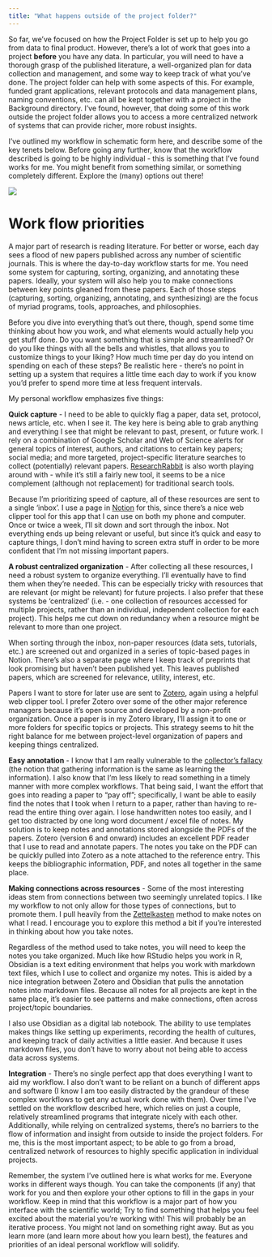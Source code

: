 ```yaml
---
title: "What happens outside of the project folder?"
---
```


So far, we've focused on how the Project Folder is set up to help you go from data to final product. However, there's a lot of work that goes into a project **before** you have any data. In particular, you will need to have a thorough grasp of the published literature, a well-organized plan for data collection and management, and some way to keep track of what you've done. The project folder can help with some aspects of this. For example, funded grant applications, relevant protocols and data management plans, naming conventions, etc. can all be kept together with a project in the Background directory. I've found, however, that doing some of this work outside the project folder allows you to access a more centralized network of systems that can provide richer, more robust insights.

I've outlined my workflow in schematic form here, and describe some of the key tenets below. Before going any further, know that the workflow described is going to be highly individual - this is something that I've found works for me. You might benefit from something similar, or something completely different. Explore the (many) options out there!

![](Figures/other_workflow_elements.jpg)

# Work flow priorities

A major part of research is reading literature. For better or worse, each day sees a flood of new papers published across any number of scientific journals. This is where the day-to-day workflow starts for me. You need some system for capturing, sorting, organizing, and annotating these papers. Ideally, your system will also help you to make connections between key points gleaned from these papers. Each of those steps (capturing, sorting, organizing, annotating, and synthesizing) are the focus of myriad programs, tools, approaches, and philosophies.

Before you dive into everything that's out there, though, spend some time thinking about how you work, and what elements would actually help you get stuff done. Do you want something that is simple and streamlined? Or do you like things with all the bells and whistles, that allows you to customize things to your liking? How much time per day do you intend on spending on each of these steps? Be realistic here - there's no point in setting up a system that requires a little time each day to work if you know you'd prefer to spend more time at less frequent intervals.

My personal workflow emphasizes five things:

**Quick capture** - I need to be able to quickly flag a paper, data set, protocol, news article, etc. when I see it. The key here is being able to grab anything and everything I see that might be relevant to past, present, or future work. I rely on a combination of Google Scholar and Web of Science alerts for general topics of interest, authors, and citations to certain key papers; social media; and more targeted, project-specific literature searches to collect (potentially) relevant papers. [ResearchRabbit](https://www.researchrabbit.ai) is also worth playing around with - while it's still a fairly new tool, it seems to be a nice complement (although not replacement) for traditional search tools.

Because I'm prioritizing speed of capture, all of these resources are sent to a single 'inbox'. I use a page in [Notion](https://www.notion.so/desktop) for this, since there's a nice web clipper tool for this app that I can use on both my phone and computer. Once or twice a week, I'll sit down and sort through the inbox. Not everything ends up being relevant or useful, but since it's quick and easy to capture things, I don't mind having to screen extra stuff in order to be more confident that I'm not missing important papers.

**A robust centralized organization** - After collecting all these resources, I need a robust system to organize everything. I'll eventually have to find them when they're needed. This can be especially tricky with resources that are relevant (or might be relevant) for future projects. I also prefer that these systems be 'centralized' (i.e. - one collection of resources accessed for multiple projects, rather than an individual, independent collection for each project). This helps me cut down on redundancy when a resource might be relevant to more than one project.

When sorting through the inbox, non-paper resources (data sets, tutorials, etc.) are screened out and organized in a series of topic-based pages in Notion. There's also a separate page where I keep track of preprints that look promising but haven't been published yet. This leaves published papers, which are screened for relevance, utility, interest, etc.

Papers I want to store for later use are sent to [Zotero](https://www.zotero.org), again using a helpful web clipper tool. I prefer Zotero over some of the other major reference managers because it's open source and developed by a non-profit organization. Once a paper is in my Zotero library, I'll assign it to one or more folders for specific topics or projects. This strategy seems to hit the right balance for me between project-level organization of papers and keeping things centralized.

**Easy annotation** - I know that I am really vulnerable to the [collector's fallacy](https://zettelkasten.de/posts/collectors-fallacy/) (the notion that gathering information is the same as learning the information). I also know that I'm less likely to read something in a timely manner with more complex workflows. That being said, I want the effort that goes into reading a paper to "pay off"; specifically, I want be able to easily find the notes that I took when I return to a paper, rather than having to re-read the entire thing over again. I lose handwritten notes too easily, and I get too distracted by one long word document / excel file of notes. My solution is to keep notes and annotations stored alongside the PDFs of the papers. Zotero (version 6 and onward) includes an excellent PDF reader that I use to read and annotate papers. The notes you take on the PDF can be quickly pulled into Zotero as a note attached to the reference entry. This keeps the bibliographic information, PDF, and notes all together in the same place.

**Making connections across resources** - Some of the most interesting ideas stem from connections between two seemingly unrelated topics. I like my workflow to not only allow for those types of connections, but to promote them. I pull heavily from the [Zettelkasten](https://zettelkasten.de/posts/overview/) method to make notes on what I read. I encourage you to explore this method a bit if you're interested in thinking about how you take notes.

Regardless of the method used to take notes, you will need to keep the notes you take organized. Much like how RStudio helps you work in R, Obsidian is a text editing environment that helps you work with markdown text files, which I use to collect and organize my notes. This is aided by a nice integration between Zotero and Obsidian that pulls the annotation notes into markdown files. Because all notes for all projects are kept in the same place, it's easier to see patterns and make connections, often across project/topic boundaries.

I also use Obsidian as a digital lab notebook. The ability to use templates makes things like setting up experiments, recording the health of cultures, and keeping track of daily activities a little easier. And because it uses markdown files, you don't have to worry about not being able to access data across systems.

**Integration** - There's no single perfect app that does everything I want to aid my workflow. I also don't want to be reliant on a bunch of different apps and software (I know I am too easily distracted by the grandeur of these complex workflows to get any actual work done with them). Over time I've settled on the workflow described here, which relies on just a couple, relatively streamlined programs that integrate nicely with each other. Additionally, while relying on centralized systems, there's no barriers to the flow of information and insight from outside to inside the project folders. For me, this is the most important aspect; to be able to go from a broad, centralized network of resources to highly specific application in individual projects.

Remember, the system I've outlined here is what works for me. Everyone works in different ways though. You can take the components (if any) that work for you and then explore your other options to fill in the gaps in your workflow. Keep in mind that this workflow is a major part of how you interface with the scientific world; Try to find something that helps you feel excited about the material you're working with! This will probably be an iterative process. You might not land on something right away. But as you learn more (and learn more about how you learn best), the features and priorities of an ideal personal workflow will solidify.
